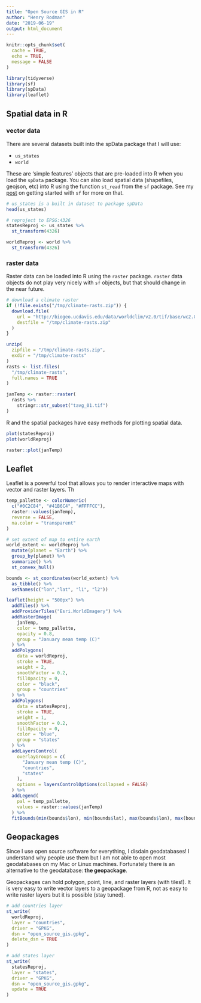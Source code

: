 ```yaml
---
title: "Open Source GIS in R"
author: "Henry Rodman"
date: "2019-06-19"
output: html_document
---
```


```r
knitr::opts_chunk$set(
  cache = TRUE,
  echo = TRUE,
  message = FALSE
)

library(tidyverse)
library(sf)
library(spData)
library(leaflet)
```

## Spatial data in R

### vector data
There are several datasets built into the spData package that I will use:

  * `us_states`
  * `world`

These are 'simple features' objects that are pre-loaded into R when you load the `spData` package. You can also load spatial data (shapefiles, geojson, etc) into R using the function `st_read` from the `sf` package. See my [post](https://hrodmn.rbind.io/post/sf/2018-09-24-sf/) on getting started with `sf` for more on that.

```r
# us_states is a built in dataset to package spData
head(us_states)

# reproject to EPSG:4326
statesReproj <- us_states %>%
  st_transform(4326)

worldReproj <- world %>%
  st_transform(4326)
```

### raster data
Raster data can be loaded into R using the `raster` package. `raster` data objects do not play very nicely with `sf` objects, but that should change in the near future.
```r
# download a climate raster
if (!file.exists("/tmp/climate-rasts.zip")) {
  download.file(
    url = "http://biogeo.ucdavis.edu/data/worldclim/v2.0/tif/base/wc2.0_10m_tavg.zip",
    destfile = "/tmp/climate-rasts.zip"
  )
}

unzip(
  zipfile = "/tmp/climate-rasts.zip",
  exdir = "/tmp/climate-rasts"
)
rasts <- list.files(
  "/tmp/climate-rasts",
  full.names = TRUE
)

janTemp <- raster::raster(
  rasts %>%
    stringr::str_subset("tavg_01.tif")
)

```

R and the spatial packages have easy methods for plotting spatial data.
```r
plot(statesReproj)
plot(worldReproj)

raster::plot(janTemp)

```

## Leaflet
Leaflet is a powerful tool that allows you to render interactive maps with vector and raster layers. Th
```r
temp_pallette <- colorNumeric(
  c("#0C2C84", "#41B6C4", "#FFFFCC"),
  raster::values(janTemp),
  reverse = FALSE,
  na.color = "transparent"
)

# set extent of map to entire earth
world_extent <- worldReproj %>%
  mutate(planet = "Earth") %>%
  group_by(planet) %>%
  summarize() %>%
  st_convex_hull()

bounds <- st_coordinates(world_extent) %>%
  as_tibble() %>%
  setNames(c("lon","lat", "l1", "l2"))

leaflet(height = "500px") %>%
  addTiles() %>%
  addProviderTiles("Esri.WorldImagery") %>%
  addRasterImage(
    janTemp,
    color = temp_pallette,
    opacity = 0.8,
    group = "January mean temp (C)"
  ) %>%
  addPolygons(
    data = worldReproj,
    stroke = TRUE,
    weight = 2,
    smoothFactor = 0.2,
    fillOpacity = 0,
    color = "black",
    group = "countries"
  ) %>%
  addPolygons(
    data = statesReproj,
    stroke = TRUE,
    weight = 1,
    smoothFactor = 0.2,
    fillOpacity = 0,
    color = "blue",
    group = "states"
  ) %>%
  addLayersControl(
    overlayGroups = c(
      "January mean temp (C)",
      "countries",
      "states"
    ),
    options = layersControlOptions(collapsed = FALSE)
  ) %>%
  addLegend(
    pal = temp_pallette,
    values = raster::values(janTemp)
  ) %>%
  fitBounds(min(bounds$lon), min(bounds$lat), max(bounds$lon), max(bounds$lat))

```

## Geopackages
Since I use open source software for everything, I disdain geodatabases! I understand why people use them but I am not able to open most geodatabases on my Mac or Linux machines. Fortunately there is an alternative to the geodatabase: **the geopackage**.

Geopackages can hold polygon, point, line, and raster layers (with tiles!). It is very easy to write vector layers to a geopackage from R, not as easy to write raster layers but it is possible (stay tuned).
```r
# add countries layer
st_write(
  worldReproj,
  layer = "countries",
  driver = "GPKG",
  dsn = "open_source_gis.gpkg",
  delete_dsn = TRUE
)

# add states layer
st_write(
  statesReproj,
  layer = "states",
  driver = "GPKG",
  dsn = "open_source_gis.gpkg",
  update = TRUE
)

```
